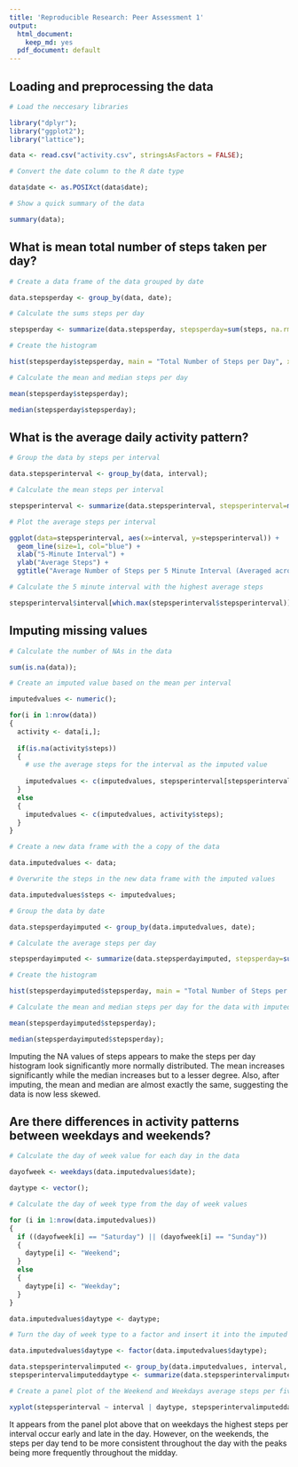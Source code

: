 ```yaml
---
title: 'Reproducible Research: Peer Assessment 1'
output:
  html_document:
    keep_md: yes
  pdf_document: default
---
```



## Loading and preprocessing the data

```r

# Load the neccesary libraries

library("dplyr");
library("ggplot2");
library("lattice");

```

```r

data <- read.csv("activity.csv", stringsAsFactors = FALSE);

# Convert the date column to the R date type

data$date <- as.POSIXct(data$date);

# Show a quick summary of the data

summary(data);

```


## What is mean total number of steps taken per day?

```r

# Create a data frame of the data grouped by date

data.stepsperday <- group_by(data, date);

# Calculate the sums steps per day

stepsperday <- summarize(data.stepsperday, stepsperday=sum(steps, na.rm = TRUE));

# Create the histogram

hist(stepsperday$stepsperday, main = "Total Number of Steps per Day", xlab="Steps", ylab="Frequency", col="blue");

# Calculate the mean and median steps per day

mean(stepsperday$stepsperday);

median(stepsperday$stepsperday);

```


## What is the average daily activity pattern?

```r

# Group the data by steps per interval

data.stepsperinterval <- group_by(data, interval);

# Calculate the mean steps per interval

stepsperinterval <- summarize(data.stepsperinterval, stepsperinterval=mean(steps, na.rm = TRUE));

# Plot the average steps per interval

ggplot(data=stepsperinterval, aes(x=interval, y=stepsperinterval)) +
  geom_line(size=1, col="blue") +
  xlab("5-Minute Interval") +
  ylab("Average Steps") +
  ggtitle("Average Number of Steps per 5 Minute Interval (Averaged across all days)");

# Calculate the 5 minute interval with the highest average steps

stepsperinterval$interval[which.max(stepsperinterval$stepsperinterval)];

```

## Imputing missing values

```r

# Calculate the number of NAs in the data

sum(is.na(data));

# Create an imputed value based on the mean per interval

imputedvalues <- numeric();

for(i in 1:nrow(data))
{
  activity <- data[i,];
  
  if(is.na(activity$steps))
  {
    # use the average steps for the interval as the imputed value
    
    imputedvalues <- c(imputedvalues, stepsperinterval[stepsperinterval$interval == activity$interval]$steps);
  }
  else
  {
    imputedvalues <- c(imputedvalues, activity$steps);
  }
}

# Create a new data frame with the a copy of the data

data.imputedvalues <- data;

# Overwrite the steps in the new data frame with the imputed values

data.imputedvalues$steps <- imputedvalues;

# Group the data by date

data.stepsperdayimputed <- group_by(data.imputedvalues, date);

# Calculate the average steps per day

stepsperdayimputed <- summarize(data.stepsperdayimputed, stepsperday=sum(steps, na.rm = TRUE));

# Create the histogram

hist(stepsperdayimputed$stepsperday, main = "Total Number of Steps per Day - Imputed NAs", xlab="Steps", ylab="Frequency", col="green");

# Calculate the mean and median steps per day for the data with imputed NA values

mean(stepsperdayimputed$stepsperday);

median(stepsperdayimputed$stepsperday);

```

Imputing the NA values of steps appears to make the steps per day histogram look significantly more normally distributed.  The mean increases significantly while the median increases but to a lesser degree.  Also, after imputing, the mean and median are almost exactly the same, suggesting the data is now less skewed.

## Are there differences in activity patterns between weekdays and weekends?

```r

# Calculate the day of week value for each day in the data

dayofweek <- weekdays(data.imputedvalues$date);

daytype <- vector();

# Calculate the day of week type from the day of week values

for (i in 1:nrow(data.imputedvalues))
{
  if ((dayofweek[i] == "Saturday") || (dayofweek[i] == "Sunday"))
  {
    daytype[i] <- "Weekend";
  }
  else
  {
    daytype[i] <- "Weekday";
  }
}

data.imputedvalues$daytype <- daytype;

# Turn the day of week type to a factor and insert it into the imputed data frame

data.imputedvalues$daytype <- factor(data.imputedvalues$daytype);

data.stepsperintervalimputed <- group_by(data.imputedvalues, interval, daytype);
stepsperintervalimputeddaytype <- summarize(data.stepsperintervalimputed, stepsperinterval=mean(steps, na.rm = TRUE));

# Create a panel plot of the Weekend and Weekdays average steps per five minute interval

xyplot(stepsperinterval ~ interval | daytype, stepsperintervalimputeddaytype, type = "l", layout = c(1, 2), xlab = "5-Minute Interval", ylab = "Number of Steps");

```

It appears from the panel plot above that on weekdays the highest steps per interval occur early and late in the day.  However, on the weekends, the steps per day tend to be more consistent throughout the day with the peaks being more frequently throughout the midday.
